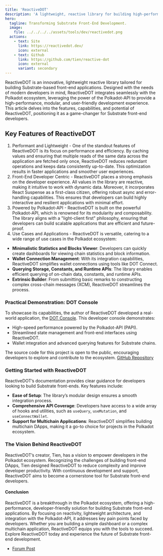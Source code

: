 ```yaml
---
title: 'ReactiveDOT'
description: 'A lightweight, reactive library for building high-performance Substrate front-ends, leveraging Polkadot-API for seamless development.'
hero:
  tagline: Transforming Substrate Front-End Development.
  image: 
    file: ../../../../assets/tools/dev/reactivedot.png
  actions:
    - text: Site
      link: https://reactivedot.dev/
      icon: external
    - text: Github
      link: https://github.com/tien/reactive-dot
      icon: external
      variant: secondary
---
```


ReactiveDOT is an innovative, lightweight reactive library tailored for building Substrate-based front-end applications. Designed with the needs of modern developers in mind, ReactiveDOT integrates seamlessly with the Polkadot ecosystem, leveraging the power of the Polkadot-API to provide a high-performance, modular, and user-friendly development experience. This article delves into the features, capabilities, and potential of ReactiveDOT, positioning it as a game-changer for Substrate front-end developers.

## Key Features of ReactiveDOT
1. Performant and Lightweight - One of the standout features of ReactiveDOT is its focus on performance and efficiency. By caching values and ensuring that multiple reads of the same data across the application are fetched only once, ReactiveDOT reduces redundant operations and keeps data consistently up-to-date. This optimization results in faster applications and smoother user experiences.
2. Front-End Developer Centric - ReactiveDOT places a strong emphasis on the developer experience. All values in the library are reactive, making it intuitive to work with dynamic data. Moreover, it incorporates React Suspense as a first-class citizen, offering robust async and error-handling capabilities. This ensures that developers can build highly interactive and resilient applications with minimal effort.
3. Powered by Polkadot-API - ReactiveDOT is built on the powerful Polkadot-API, which is renowned for its modularity and composability. The library aligns with a "light-client first" philosophy, ensuring that developers can build scalable applications that are efficient and future-proof.
4. Use Cases and Applications - ReactiveDOT is versatile, catering to a wide range of use cases in the Polkadot ecosystem:

- **Minimalistic Statistics and Blocks Viewer**: Developers can quickly create dashboards for viewing chain statistics and block information.
- **Wallet Connection Management**: With its integration capabilities, ReactiveDOT simplifies wallet connections using tools like DOT Connect.
- **Querying Storage, Constants, and Runtime APIs**: The library enables efficient querying of on-chain data, constants, and runtime APIs.
- **Extrinsic Builder**: From submitting basic remarks to constructing complex cross-chain messages (XCM), ReactiveDOT streamlines the process.

### Practical Demonstration: DOT Console
To showcase its capabilities, the author of ReactiveDOT developed a real-world application, the [DOT Console](https://dotconsole.app/). This developer console demonstrates:

- High-speed performance powered by the Polkadot-API (PAPI).
- Streamlined state management and front-end interfaces using ReactiveDOT.
- Wallet integration and advanced querying features for Substrate chains.

The source code for this project is open to the public, encouraging developers to explore and contribute to the ecosystem. [GitHub Repository](https://github.com/tien/dot-console)

### Getting Started with ReactiveDOT
ReactiveDOT’s documentation provides clear guidance for developers looking to build Substrate front-ends. Key features include:
- **Ease of Setup**: The library’s modular design ensures a smooth integration process.
- **Comprehensive API Coverage**: Developers have access to a wide array of hooks and utilities, such as `useQuery`, `useMutation`, and `useConnectWallet`.
- **Support for Multichain Applications**: ReactiveDOT simplifies building multichain DApps, making it a go-to choice for projects in the Polkadot ecosystem.

### The Vision Behind ReactiveDOT
ReactiveDOT’s creator, Tien, has a vision to empower developers in the Polkadot ecosystem. Recognizing the challenges of building front-end DApps, Tien designed ReactiveDOT to reduce complexity and improve developer productivity. With continuous development and support, ReactiveDOT aims to become a cornerstone tool for Substrate front-end developers.

#### Conclusion
ReactiveDOT is a breakthrough in the Polkadot ecosystem, offering a high-performance, developer-friendly solution for building Substrate front-end applications. By focusing on reactivity, lightweight architecture, and integration with the Polkadot-API, it addresses key pain points faced by developers. Whether you are building a simple dashboard or a complex multichain application, ReactiveDOT equips you with the tools to succeed. Explore ReactiveDOT today and experience the future of Substrate front-end development.

- [Forum Post](https://forum.polkadot.network/t/reactive-dot-a-reactive-library-for-building-substrate-front-ends/8655)
